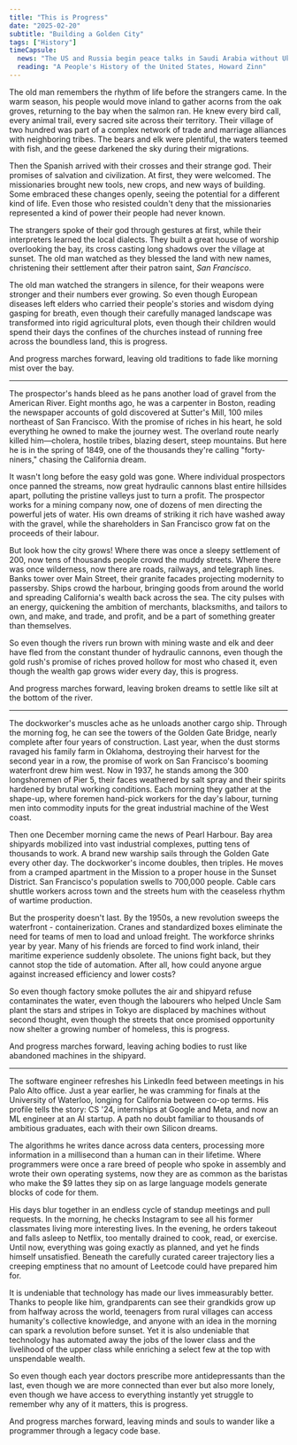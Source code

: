 ```yaml
---
title: "This is Progress"
date: "2025-02-20"
subtitle: "Building a Golden City"
tags: ["History"]
timeCapsule:
  news: "The US and Russia begin peace talks in Saudi Arabia without Ukraine, Dallas Mavericks trade Luka Dončić away, Elon launches a takeover bid of OpenAI for $97.4 billion."
  reading: "A People's History of the United States, Howard Zinn"
---
```


The old man remembers the rhythm of life before the strangers came. In the warm season, his people would move inland to gather acorns from the oak groves, returning to the bay when the salmon ran. He knew every bird call, every animal trail, every sacred site across their territory. Their village of two hundred was part of a complex network of trade and marriage alliances with neighboring tribes. The bears and elk were plentiful, the waters teemed with fish, and the geese darkened the sky during their migrations.

Then the Spanish arrived with their crosses and their strange god. Their promises of salvation and civilization. At first, they were welcomed. The missionaries brought new tools, new crops, and new ways of building. Some embraced these changes openly, seeing the potential for a different kind of life. Even those who resisted couldn't deny that the missionaries represented a kind of power their people had never known.

The strangers spoke of their god through gestures at first, while their interpreters learned the local dialects. They built a great house of worship overlooking the bay, its cross casting long shadows over the village at sunset. The old man watched as they blessed the land with new names, christening their settlement after their patron saint, *San Francisco*.

The old man watched the strangers in silence, for their weapons were stronger and their numbers ever growing. So even though European diseases left elders who carried their people's stories and wisdom dying gasping for breath, even though their carefully managed landscape was transformed into rigid agricultural plots, even though their children would spend their days the confines of the churches instead of running free across the boundless land, this is progress.

And progress marches forward, leaving old traditions to fade like morning mist over the bay.

---

The prospector's hands bleed as he pans another load of gravel from the American River. Eight months ago, he was a carpenter in Boston, reading the newspaper accounts of gold discovered at Sutter's Mill, 100 miles northeast of San Francisco. With the promise of riches in his heart, he sold everything he owned to make the journey west. The overland route nearly killed him—cholera, hostile tribes, blazing desert, steep mountains. But here he is in the spring of 1849, one of the thousands they're calling "forty-niners," chasing the California dream.

It wasn't long before the easy gold was gone. Where individual prospectors once panned the streams, now great hydraulic cannons blast entire hillsides apart, polluting the pristine valleys just to turn a profit. The prospector works for a mining company now, one of dozens of men directing the powerful jets of water. His own dreams of striking it rich have washed away with the gravel, while the shareholders in San Francisco grow fat on the proceeds of their labour.

But look how the city grows! Where there was once a sleepy settlement of 200, now tens of thousands people crowd the muddy streets. Where there was once wilderness, now there are roads, railways, and telegraph lines. Banks tower over Main Street, their granite facades projecting modernity to passersby. Ships crowd the harbour, bringing goods from around the world and spreading California's wealth back across the sea. The city pulses with an energy, quickening the ambition of merchants, blacksmiths, and tailors to own, and make, and trade, and profit, and be a part of something greater than themselves.

So even though the rivers run brown with mining waste and elk and deer have fled from the constant thunder of hydraulic cannons, even though the gold rush's promise of riches proved hollow for most who chased it, even though the wealth gap grows wider every day, this is progress.

And progress marches forward, leaving broken dreams to settle like silt at the bottom of the river.

---

The dockworker's muscles ache as he unloads another cargo ship. Through the morning fog, he can see the towers of the Golden Gate Bridge, nearly complete after four years of construction. Last year, when the dust storms ravaged his family farm in Oklahoma, destroying their harvest for the second year in a row, the promise of work on San Francisco's booming waterfront drew him west. Now in 1937, he stands among the 300 longshoremen of Pier 5, their faces weathered by salt spray and their spirits hardened by brutal working conditions. Each morning they gather at the shape-up, where foremen hand-pick workers for the day's labour, turning men into commodity inputs for the great industrial machine of the West coast.

Then one December morning came the news of Pearl Harbour. Bay area shipyards mobilized into vast industrial complexes, putting tens of thousands to work. A brand new warship sails through the Golden Gate every other day. The dockworker's income doubles, then triples. He moves from a cramped apartment in the Mission to a proper house in the Sunset District. San Francisco's population swells to 700,000 people. Cable cars shuttle workers across town and the streets hum with the ceaseless rhythm of wartime production.

But the prosperity doesn't last. By the 1950s, a new revolution sweeps the waterfront - containerization. Cranes and standardized boxes eliminate the need for teams of men to load and unload freight. The workforce shrinks year by year. Many of his friends are forced to find work inland, their maritime experience suddenly obsolete. The unions fight back, but they cannot stop the tide of automation. After all, how could anyone argue against increased efficiency and lower costs?

So even though factory smoke pollutes the air and shipyard refuse contaminates the water, even though the labourers who helped Uncle Sam plant the stars and stripes in Tokyo are displaced by machines without second thought, even though the streets that once promised opportunity now shelter a growing number of homeless, this is progress.

And progress marches forward, leaving aching bodies to rust like abandoned machines in the shipyard.

---

The software engineer refreshes his LinkedIn feed between meetings in his Palo Alto office. Just a year earlier, he was cramming for finals at the University of Waterloo, longing for California between co-op terms. His profile tells the story: CS '24, internships at Google and Meta, and now an ML engineer at an AI startup. A path no doubt familiar to thousands of ambitious graduates, each with their own Silicon dreams.

The algorithms he writes dance across data centers, processing more information in a millisecond than a human can in their lifetime. Where programmers were once a rare breed of people who spoke in assembly and wrote their own operating systems, now they are as common as the baristas who make the $9 lattes they sip on as large language models generate blocks of code for them.

His days blur together in an endless cycle of standup meetings and pull requests. In the morning, he checks Instagram to see all his former classmates living more interesting lives. In the evening, he orders takeout and falls asleep to Netflix, too mentally drained to cook, read, or exercise. Until now, everything was going exactly as planned, and yet he finds himself unsatisfied. Beneath the carefully curated career trajectory lies a creeping emptiness that no amount of Leetcode could have prepared him for.

It is undeniable that technology has made our lives immeasurably better. Thanks to people like him, grandparents can see their grandkids grow up from halfway across the world, teenagers from rural villages can access humanity's collective knowledge, and anyone with an idea in the morning can spark a revolution before sunset. Yet it is also undeniable that technology has automated away the jobs of the lower class and the livelihood of the upper class while enriching a select few at the top with unspendable wealth.

So even though each year doctors prescribe more antidepressants than the last, even though we are more connected than ever but also more lonely, even though we have access to everything instantly yet struggle to remember why any of it matters, this is progress.

And progress marches forward, leaving minds and souls to wander like a programmer through a legacy code base.